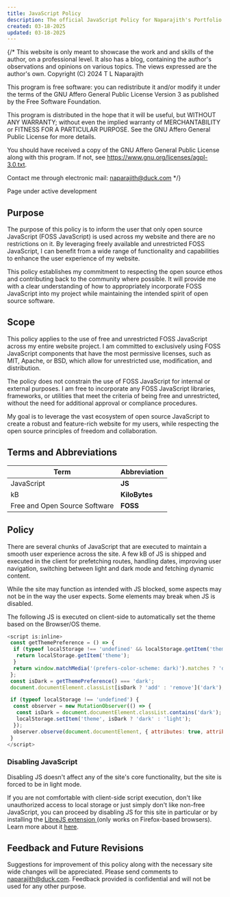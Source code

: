 ```yaml
---
title: JavaScript Policy
description: The official JavaScript Policy for Naparajith's Portfolio
created: 03-18-2025
updated: 03-18-2025
---
```


{/* This website is only meant to showcase the work and and skills of the
author, on a professional level. It also has a blog, containing the author's
observations and opinions on various topics. The views expressed are the
author's own. Copyright (C) 2024 T L Naparajith

This program is free software: you can redistribute it and/or modify it under
the terms of the GNU Affero General Public License Version 3 as published by the
Free Software Foundation.

This program is distributed in the hope that it will be useful, but WITHOUT ANY
WARRANTY; without even the implied warranty of MERCHANTABILITY or FITNESS FOR A
PARTICULAR PURPOSE. See the GNU Affero General Public License for more details.

You should have received a copy of the GNU Affero General Public License along
with this program. If not, see <https://www.gnu.org/licenses/agpl-3.0.txt>.

Contact me through electronic mail: <naparajith@duck.com> */}

Page under active development


## Purpose

The purpose of this policy is to inform the user that only open source
JavaScript (FOSS JavaScript) is used across my website and there are no
restrictions on it. By leveraging freely available and unrestricted FOSS
JavaScript, I can benefit from a wide range of functionality and capabilities to
enhance the user experience of my website.

This policy establishes my commitment to respecting the open source ethos and
contributing back to the community where possible. It will provide me with a
clear understanding of how to appropriately incorporate FOSS JavaScript into my
project while maintaining the intended spirit of open source software.

## Scope

This policy applies to the use of free and unrestricted FOSS JavaScript across
my entire website project. I am committed to exclusively using FOSS JavaScript
components that have the most permissive licenses, such as MIT, Apache, or BSD,
which allow for unrestricted use, modification, and distribution.

The policy does not constrain the use of FOSS JavaScript for internal or
external purposes. I am free to incorporate any FOSS JavaScript libraries,
frameworks, or utilities that meet the criteria of being free and unrestricted,
without the need for additional approval or compliance procedures.

My goal is to leverage the vast ecosystem of open source JavaScript to create a
robust and feature-rich website for my users, while respecting the open source
principles of freedom and collaboration.

## Terms and Abbreviations

| Term                          | Abbreviation  |
| ----------------------------- | ------------- |
| JavaScript                    | **JS**        |
| kB                            | **KiloBytes** |
| Free and Open Source Software | **FOSS**      |

## Policy

There are several chunks of JavaScript that are executed to maintain a smooth
user experience across the site. A few kB of JS is shipped and executed in the
client for prefetching routes, handling dates, improving user navigation,
switching between light and dark mode and fetching dynamic content.

While the site may function as intended with JS blocked, some aspects may not be
in the way the user expects. Some elements may break when JS is disabled.

The following JS is executed on client-side to automatically set the theme based
on the Browser/OS theme.

```js
<script is:inline>
 const getThemePreference = () => {
  if (typeof localStorage !== 'undefined' && localStorage.getItem('theme')) {
   return localStorage.getItem('theme');
  }
  return window.matchMedia('(prefers-color-scheme: dark)').matches ? 'dark' : 'light';
 };
 const isDark = getThemePreference() === 'dark';
 document.documentElement.classList[isDark ? 'add' : 'remove']('dark');

 if (typeof localStorage !== 'undefined') {
  const observer = new MutationObserver(() => {
   const isDark = document.documentElement.classList.contains('dark');
   localStorage.setItem('theme', isDark ? 'dark' : 'light');
  });
  observer.observe(document.documentElement, { attributes: true, attributeFilter: ['class'] });
 }
</script>
```

### Disabling JavaScript

Disabling JS doesn't affect any of the site's core functionality, but the site
is forced to be in light mode.

If you are not comfortable with client-side script execution, don't like
unauthorized access to local storage or just simply don't like non-free
JavaScript, you can proceed by disabling JS for this site in particular or by
installing the <A href="https://addons.mozilla.org/en-US/firefox/addon/librejs/" target="_blank">LibreJS extension
</A> (only works on Firefox-based browsers). Learn more about it <A href="https://www.gnu.org/software/librejs/" target="_blank">here</A>.

## Feedback and Future Revisions

Suggestions for improvement of this policy along with the necessary site wide
changes will be appreciated. Please send comments to
[naparajith@duck.com](mailto:naparajith@duck.com). Feedback provided is
confidential and will not be used for any other purpose.
